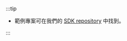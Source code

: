 :::tip

- 範例專案可在我們的 [SDK repository](https://github.com/logto-io/js/tree/master/packages/express-sample) 中找到。

:::
